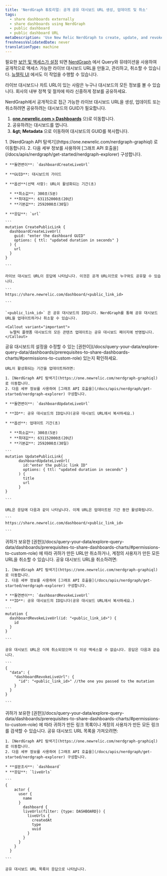 ```yaml
---
title: 'NerdGraph 튜토리얼: 공개 공유 대시보드 URL 생성, 업데이트 및 취소'
tags:
  - share dashboards externally
  - share dashboards using NerdGraph
  - public dashboard
  - public dashboard URL
metaDescription: 'Use New Relic NerdGraph to create, update, and revoke live dashboard URLs'
freshnessValidatedDate: never
translationType: machine
---
```


필요한 [보안 및 액세스가 설정](/docs/query-your-data/explore-query-data/dashboards/prerequisites-to-share-dashboards-charts) 되면 [NerdGraph](/docs/apis/nerdgraph/get-started/introduction-new-relic-nerdgraph) 에서 Query와 뮤테이션을 사용하여 공개적으로 액세스 가능한 라이브 대시보드 URL을 만들고, 관리하고, 취소할 수 있습니다. [뉴렐릭 UI](/docs/query-your-data/explore-query-data/dashboards/share-charts-dashboards-externally/#dashboard) 에서도 이 작업을 수행할 수 있습니다.

<Callout variant="caution">
  라이브 대시보드나 차트 URL이 있는 사람은 누구나 대시보드의 모든 정보를 볼 수 있습니다. 회사의 내부 정책 및 절차에 따라 신중하게 정보를 공유하세요.
</Callout>

NerdGraph에서 공개적으로 접근 가능한 라이브 대시보드 URL을 생성, 업데이트 또는 취소하려면 공유하려는 대시보드의 GUID가 필요합니다.

1. <DNT>**[one.newrelic.com &gt; Dashboards](https://one.newrelic.com//dashboards)**</DNT> 으)로 이동합니다.
2. 공유하려는 대시보드를 엽니다.
3. <DNT>**<Icon name="fe-more-horizontal" /> &amp;gt; Metadata**</DNT> 으로 이동하여 대시보드의 GUID를 복사합니다.

<CollapserGroup>
  <Collapser id="create-dashboard-url-nerdgraph" title="라이브 대시보드 URL 만들기">
    1. [NerdGraph API 탐색기](https://one.newrelic.com/nerdgraph-graphiql) 로 이동합니다.
    2. 다음 세부 정보를 사용하여 [그래프 API 호출을](/docs/apis/nerdgraph/get-started/nerdgraph-explorer) 구성합니다.

    * **돌연변이**: `dashboardCreateLiveUrl`

    * **GUID**: 대시보드의 가이드

    * **옵션**(선택 사항): URL이 활성화되는 기간(초)

      * **최소값**: 300초(5분)
      * **최대값**: 631152000초(20년)
      * **기본값**: 2592000초(30일)

    * **응답**: `url`

    ```
    mutation CreatePublicLink {
      dashboardCreateLiveUrl(
        guid: "enter the dashboard GUID"
        options: { ttl: "updated duration in seconds" }
      ) {
        url
      }
    }

    ```

    라이브 대시보드 URL이 응답에 나타납니다. 이것은 공개 URL이므로 누구와도 공유할 수 있습니다.

    ```
    https://share.newrelic.com/dashboard/<public_link_id>

    ```

    `<public_link_id>` 은 공유 대시보드의 ID입니다. NerdGraph를 통해 공유 대시보드 URL을 업데이트하거나 취소할 수 있습니다.

    <Callout variant="important">
      뉴렐릭 플랫폼 대시보드의 모든 콘텐츠 업데이트는 공유 대시보드 페이지에 반영됩니다.
    </Callout>
  </Collapser>

  <Collapser id="update-dashboard-url-nerdgraph" title="라이브 대시보드 URL 업데이트">
    공유 대시보드의 설정을 수정할 수 있는 [권한이](/docs/query-your-data/explore-query-data/dashboards/prerequisites-to-share-dashboards-charts/#permissions-to-custom-role) 있는지 확인하세요.

    URL이 활성화되는 기간을 업데이트하려면:

    1. [NerdGraph API 탐색기](https://one.newrelic.com/nerdgraph-graphiql) 로 이동합니다.
    2. 다음 세부 정보를 사용하여 [그래프 API 호출을](/docs/apis/nerdgraph/get-started/nerdgraph-explorer) 구성합니다.

    * **돌연변이**: `dashboardUpdateLiveUrl`

    * **ID**: 공유 대시보드의 ID입니다(공유 대시보드 URL에서 복사하세요.)

    * **옵션**: 업데이트 기간(초)

      * **최소값**: 300초(5분)
      * **최대값**: 631152000초(20년)
      * **기본값**: 2592000초(30일)

    ```
    mutation UpdatePublicLink{
          dashboardUpdateLiveUrl(
            id:"enter the public link ID"
            options: { ttl: "updated duration in seconds" }
          ) {
            title
            url
          }
    }

    ```

    URL은 응답에 다음과 같이 나타납니다. 이제 URL은 업데이트된 기간 동안 활성화됩니다.

    ```
    https://share.newrelic.com/dashboard/<public_link_id>

    ```
  </Collapser>

  <Collapser id="revoke-dashboard-url-nerdgraph" title="라이브 대시보드 URL 취소">
    귀하가 보유한 [권한](/docs/query-your-data/explore-query-data/dashboards/prerequisites-to-share-dashboards-charts/#permissions-to-custom-role) 에 따라 귀하가 만든 URL만 취소하거나, 계정의 사용자가 만든 모든 URL을 취소할 수 있습니다. 공유 대시보드 URL을 취소하려면:

    1. [NerdGraph API 탐색기](https://one.newrelic.com/nerdgraph-graphiql) 로 이동합니다.
    2. 다음 세부 정보를 사용하여 [그래프 API 호출을](/docs/apis/nerdgraph/get-started/nerdgraph-explorer) 구성합니다.

    * **돌연변이**: `dashboardRevokeLiveUrl`
    * **ID**: 공유 대시보드의 ID입니다(공유 대시보드 URL에서 복사하세요.)

    ```
    mutation {
      dashboardRevokeLiveUrl(id: "<public_link_id>") {
        id
      }
    }

    ```

    공유 대시보드 URL은 이제 취소되었으며 더 이상 액세스할 수 없습니다. 응답은 다음과 같습니다.

    ```
    {
      "data": {
        "dashboardRevokeLiveUrl": {
          "id": "<public_link_id>" //the one you passed to the mutation
        }
      }
    }

    ```
  </Collapser>

  <Collapser id="list-dashboard-url-nerdgraph" title="모든 공유 대시보드 URL 나열">
    귀하가 보유한 [권한](/docs/query-your-data/explore-query-data/dashboards/prerequisites-to-share-dashboards-charts/#permissions-to-custom-role) 에 따라 귀하가 만든 링크 목록이나 계정의 사용자가 만든 모든 링크를 검색할 수 있습니다. 공유 대시보드 URL 목록을 가져오려면:

    1. [NerdGraph API 탐색기](https://one.newrelic.com/nerdgraph-graphiql) 로 이동합니다.
    2. 다음 세부 정보를 사용하여 [그래프 API 호출을](/docs/apis/nerdgraph/get-started/nerdgraph-explorer) 구성합니다.

    * **설문조사**: `dashboard`
    * **응답**: `liveUrls`

    ```
    {
        actor {
          user {
            name
          }
            dashboard {
            liveUrls(filter: {type: DASHBOARD}) {
              liveUrls {
                createdAt
                type
                uuid
              }
            }
          }
        }
      }

    ```

    공유 대시보드 URL 목록이 응답으로 나타납니다.
  </Collapser>
</CollapserGroup>